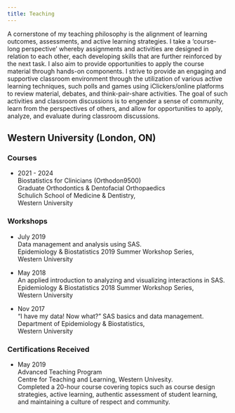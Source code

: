 ```yaml
---
title: Teaching
---
```


A cornerstone of my teaching philosophy is the alignment of learning outcomes, assessments, and active learning strategies. I take a 'course-long perspective' whereby assignments and activities are designed in relation to each other, each developing skills that are further reinforced by the next task. I also aim to provide opportunities to apply the course material through hands-on components. I strive to provide an engaging and supportive classroom environment through the utilization of various active learning techniques, such polls and games using iClickers/online platforms to review material, debates, and think-pair-share activities. The goal of such activities and classroom discussions is to engender a sense of community, learn from the perspectives of others, and allow for opportunities to apply, analyze, and evaluate during classroom discussions.  


## Western University (London, ON)

### Courses
* 2021 - 2024 <br> 
  Biostatistics for Clinicians (Orthodon9500) <br> 
	Graduate Orthodontics & Dentofacial Orthopaedics <br> 
	Schulich School of Medicine & Dentistry, <br>
	Western University <br>    



### Workshops
* July 2019 <br> 
  Data management and analysis using SAS. <br> 
  Epidemiology & Biostatistics 2019 Summer Workshop Series, <br>
	Western University <br>    
  
* May 2018 <br> 
  An applied introduction to analyzing and visualizing interactions in SAS. <br> 
  Epidemiology & Biostatistics 2018 Summer Workshop Series, <br>
	Western University <br>    
  
* Nov 2017 <br> 
  "I have my data! Now what?" SAS basics and data management. <br> 
  Department of Epidemiology & Biostatistics, <br>
	Western University <br>    
  
  
### Certifications Received
* May 2019 <br> 
  Advanced Teaching Program <br> 
  Centre for Teaching and Learning, Western Univesity. <br> 
  Completed a 20-hour course covering topics such as course design strategies, active learning, authentic assessment of student learning, and maintaining a culture of respect and community. 

